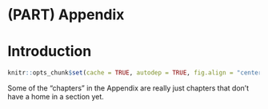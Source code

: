 # (PART) Appendix {-}

# Introduction

```r
knitr::opts_chunk$set(cache = TRUE, autodep = TRUE, fig.align = "center")
```

Some of the "chapters" in the Appendix are really just chapters that don't have a home in a section yet.
